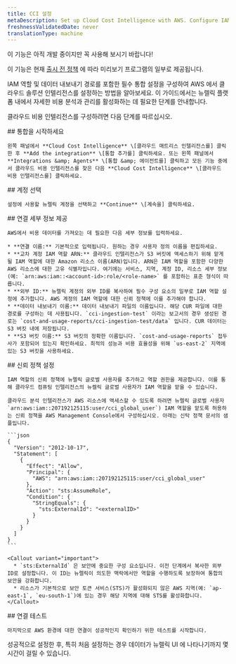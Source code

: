 ```yaml
---
title: CCI 설정
metaDescription: Set up Cloud Cost Intelligence with AWS. Configure IAM roles and data paths for detailed cost analysis and streamlined access in New Relic.
freshnessValidatedDate: never
translationType: machine
---
```


<Callout title="시사">
  이 기능은 아직 개발 중이지만 꼭 사용해 보시기 바랍니다!

  이 기능은 현재 [출시 전 정책](/docs/licenses/license-information/referenced-policies/new-relic-pre-release-policy) 에 따라 미리보기 프로그램의 일부로 제공됩니다.
</Callout>

IAM 역할 및 데이터 내보내기 경로를 포함한 필수 통합 설정을 구성하여 AWS 에서 클라우드 솔루션 인텔리전스를 설정하는 방법을 알아보세요. 이 가이드에서는 뉴렐릭 플랫폼 내에서 자세한 비용 분석과 관리를 활성화하는 데 필요한 단계를 안내합니다.

클라우드 비용 인텔리전스를 구성하려면 다음 단계를 따르십시오.

<Steps>
  <Step>
    ## 통합을 시작하세요

    왼쪽 패널에서 **Cloud Cost Intelligence** \[클라우드 매트리스 인텔리전스를] 클릭한 후 **Add the integration** \[통합 추가를] 클릭하세요. 또는 왼쪽 패널에서 **Integrations &amp; Agents** \[통합 &amp; 에이전트를] 클릭하고 모든 기능 중에서 클라우드 비용 인텔리전스를 찾은 다음 **Cloud Cost Intelligence** \[클라우드 비용 인텔리전스를] 클릭하세요.
  </Step>

  <Step>
    ## 계정 선택

    설정에 사용할 뉴렐릭 계정을 선택하고 **Continue** \[계속을] 클릭하세요.
  </Step>

  <Step>
    ## 연결 세부 정보 제공

    AWS에서 비용 데이터를 가져오는 데 필요한 다음 세부 정보를 입력하세요.

    * **연결 이름:** 기본적으로 입력됩니다. 원하는 경우 사용자 정의 이름을 편집하세요.
    * **교차 계정 IAM 역할 ARN:** 클라우드 인텔리전스가 S3 버킷에 액세스하기 위해 맡게 될 IAM 역할에 대한 Amazon 리소스 이름(ARN)입니다. ARN은 IAM 역할을 포함한 다양한 AWS 리소스에 대한 고유 식별자입니다. 여기에는 서비스, 지역, 계정 ID, 리소스 세부 정보(예: `arn:aws:iam::<account-id>:role/<role-name>` 를 포함하는 표준 형식이 따릅니다.
    * **외부 ID:** 뉴렐릭 계정의 외부 ID를 복사하여 필수 구성 요소의 일부로 IAM 역할 설정에 추가합니다. AWS 계정의 IAM 역할에 대한 신뢰 정책에 이를 추가해야 합니다.
    * **데이터 내보내기 이름:** 데이터 내보내기 파일의 이름입니다. 해당 CUR 파일에 대한 경로를 구성하는 데 사용됩니다. `cci-ingestion-test` 이라는 보고서의 경우 생성된 경로는 `cost-and-usage-reports/cci-ingestion-test/data` 입니다. CUR 데이터는 S3 버킷 내에 저장됩니다.
    * **S3 버킷 이름:** S3 버킷의 정확한 이름입니다. `cost-and-usage-reports` 접두사가 포함되어 있는지 확인하세요. 최적의 성능과 비용 효율성을 위해 `us-east-2` 지역에 있는 S3 버킷을 사용하세요.
  </Step>

  <Step>
    ## 신뢰 정책 설정

    IAM 역할의 신뢰 정책에 뉴렐릭 글로벌 사용자를 추가하고 역할 권한을 제공합니다. 이를 통해 클라우드 컴퓨팅 인텔리전스의 뉴켈릭 글로벌 사용자가 IAM 역할을 맡을 수 있습니다.

    클라우드 분석 인텔리전스가 AWS 리소스에 액세스할 수 있도록 하려면 뉴렐릭 글로벌 사용자 `arn:aws:iam::207192125115:user/cci_global_user`) IAM 역할을 맡도록 허용하는 신뢰 정책을 AWS Management Console에서 구성하십시오. 아래는 신탁 정책 문서의 샘플입니다.

    ```json
    {
      "Version": "2012-10-17",
      "Statement": [
        {
          "Effect": "Allow",
          "Principal": {
            "AWS": "arn:aws:iam::207192125115:user/cci_global_user"
          },
          "Action": "sts:AssumeRole",
          "Condition": {
            "StringEquals": {
              "sts:ExternalId": "<externalID>"
            }
          }
        }
      ]
    }
    ```

    <Callout variant="important">
      * `sts:ExternalId` 은 보안에 중요한 구성 요소입니다. 이전 단계에서 복사한 외부 ID로 설정합니다. 이 ID는 뉴렐릭이 의도한 맥락에서만 역할을 수행하도록 보장하여 통합의 보안을 강화합니다.
      * 리소스가 기본적으로 보안 토큰 서비스(STS)가 활성화되지 않은 AWS 지역(예: `ap-east-1`, `eu-south-1`)에 있는 경우 해당 지역에 대해 STS를 활성화합니다.
    </Callout>
  </Step>

  <Step>
    ## 연결 테스트

    마지막으로 AWS 환경에 대한 연결이 성공적인지 확인하기 위한 테스트를 시작합니다.
  </Step>
</Steps>

성공적으로 설정한 후, 특히 처음 설정하는 경우 데이터가 뉴렐릭 UI 에 나타나기까지 몇 시간이 걸릴 수 있습니다.